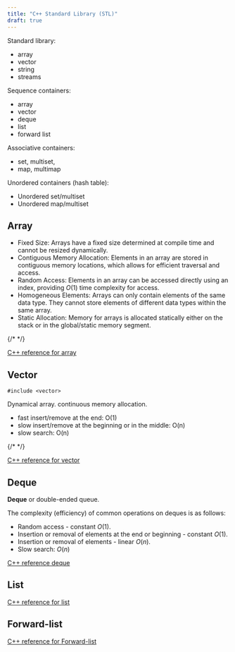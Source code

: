 ```yaml
---
title: "C++ Standard Library (STL)"
draft: true
---
```


Standard library:
- array
- vector
- string
- streams

Sequence containers:
- array
- vector
- deque
- list
- forward list

Associative containers:
- set, multiset,
- map, multimap

Unordered containers (hash table):
- Unordered set/multiset
- Unordered map/multiset

## Array

<Drawio
    file="cpp-stl.drawio"
    page="0"
    description="STL containers iterators."
/>

- Fixed Size: Arrays have a fixed size determined at compile time and cannot be resized dynamically.
- Contiguous Memory Allocation: Elements in an array are stored in contiguous memory locations, which allows for efficient traversal and access.
- Random Access: Elements in an array can be accessed directly using an index, providing $O(1)$ time complexity for access.
- Homogeneous Elements: Arrays can only contain elements of the same data type. They cannot store elements of different data types within the same array.
- Static Allocation: Memory for arrays is allocated statically either on the stack or in the global/static memory segment.

{/*
<CodeBlock
filename="array.cpp"
code="" 
lang="cpp"
remoteURL="https://raw.githubusercontent.com/harleylara/cpp-intro/master/003-stl/array.cpp"
/>
*/}

[C++ reference for array](https://en.cppreference.com/w/cpp/container/array)

## Vector

<Drawio
    file="cpp-stl.drawio"
    page="1"
    description="vector container memory layout."
/>

```plain
#include <vector>
```

Dynamical array. continuous memory allocation.
- fast insert/remove at the end: O(1)
- slow insert/remove at the beginning or in the middle: O(n)
- slow search: O(n)

{/*
<CodeBlock
filename="vector.cpp"
code=""
lang="cpp"
remoteURL="https://raw.githubusercontent.com/harleylara/cpp-intro/master/003-stl/vector.cpp"
/>
*/}

[C++ reference for vector](https://en.cppreference.com/w/cpp/container/vector)

## Deque

**Deque** or double-ended queue.

The complexity (efficiency) of common operations on deques is as follows:
- Random access - constant $O(1)$.
- Insertion or removal of elements at the end or beginning - constant $O(1)$.
- Insertion or removal of elements - linear $O(n)$.
- Slow search: $O(n)$

<Drawio
    file="cpp-stl.drawio"
    page="2"
    description="Deque container memory layout."
/>

[C++ reference deque](https://en.cppreference.com/w/cpp/container/deque)

## List

<Drawio
    file="cpp-stl.drawio"
    page="3"
    description="List container memory layout."
/>

[C++ reference for list](https://en.cppreference.com/w/cpp/container/list)

## Forward-list

<Drawio
    file="cpp-stl.drawio"
    page="4"
    description="Forward-list container memory layout."
/>

[C++ reference for Forward-list](https://en.cppreference.com/w/cpp/container/forward_list)
